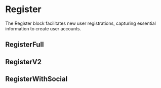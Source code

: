 
<Meta of={RegisterStories} />

# Register

The Register block facilitates new user registrations, capturing essential information to create user accounts.

<Canvas of={RegisterStories.Register} />

## RegisterFull
<Canvas of={RegisterStories.RegisterFull} />

## RegisterV2
<Canvas of={RegisterStories.RegisterV2} />

## RegisterWithSocial
<Canvas of={RegisterStories.RegisterWithSocial} />
